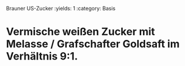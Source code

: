 Brauner US-Zucker
:yields: 1
:category: Basis

# Vermische weißen Zucker mit Melasse / Grafschafter Goldsaft im Verhältnis 9:1.
